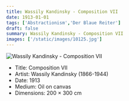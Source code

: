 ```yaml
---
title: Wassily Kandinsky - Composition VII
date: 1913-01-01
tags: ['Abstractionism','Der Blaue Reiter']
draft: false
summary: Wassily Kandinsky - Composition VII
images: ['/static/images/10125.jpg']
---
```


![Wassily Kandinsky - Composition VII](/static/images/10125.jpg)

* Title: Composition VII
* Artist: Wassily Kandinsky (1866-1944)
* Date: 1913
* Medium: Oil on canvas
* Dimensions: 200 × 300 cm



